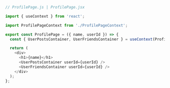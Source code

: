 ```js
// ProfilePage.js | ProfilePage.jsx

import { useContext } from 'react';

import ProfilePageContext from './ProfilePageContext';

export const ProfilePage = ({ name, userId }) => {
  const { UserPostsContainer, UserFriendsContainer } = useContext(ProfilePageContext);

  return (
    <div>
      <h1>{name}</h1>
      <UserPostsContainer userId={userId} />
      <UserFriendsContainer userId={userId} />
    </div>
  );
};
```